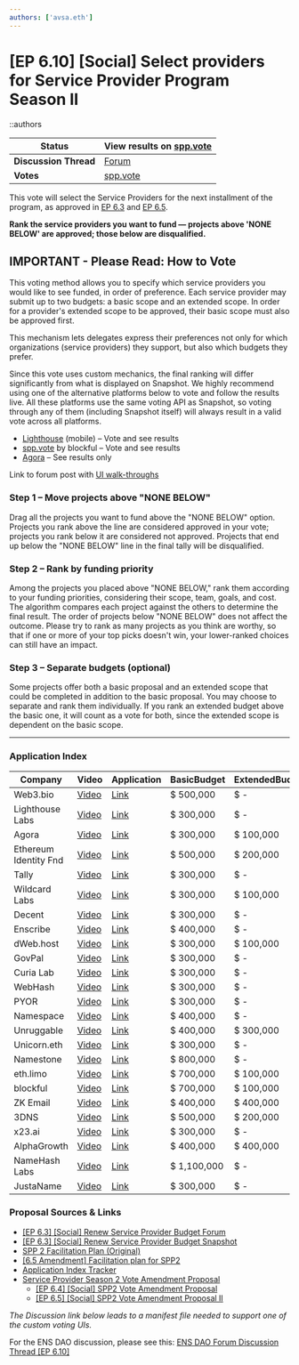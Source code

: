 ```yaml
---
authors: ['avsa.eth']
---
```


# [EP 6.10] [Social] Select providers for Service Provider Program Season II

::authors

| **Status**            | View results on [spp.vote](https://spp.vote/) |
| --------------------- | --------------------------------------------- |
| **Discussion Thread** | [Forum](https://discuss.ens.domains/t/20741)  |
| **Votes**             | [spp.vote](https://spp.vote/)                 |

This vote will select the Service Providers for the next installment of the program, as approved in [EP 6.3](https://discuss.ens.domains/t/ep-6-3-social-renew-service-provider-budget/20272) and [EP 6.5](https://discuss.ens.domains/t/6-5-amendment-metagovs-facilitation-plan-for-spp2/20638).

**Rank the service providers you want to fund — projects above 'NONE BELOW' are approved; those below are disqualified.**

## IMPORTANT - Please Read: How to Vote

This voting method allows you to specify which service providers you would like to see funded, in order of preference. Each service provider may submit up to two budgets: a basic scope and an extended scope. In order for a provider's extended scope to be approved, their basic scope must also be approved first.

This mechanism lets delegates express their preferences not only for which organizations (service providers) they support, but also which budgets they prefer.

Since this vote uses custom mechanics, the final ranking will differ significantly from what is displayed on Snapshot. We highly recommend using one of the alternative platforms below to vote and follow the results live. All these platforms use the same voting API as Snapshot, so voting through any of them (including Snapshot itself) will always result in a valid vote across all platforms.

- [Lighthouse](https://lighthouse.cx/download) (mobile) – Vote and see results
- [spp.vote](https://spp.vote/) by blockful – Vote and see results
- [Agora](https://agora.ensdao.org/) – See results only

Link to forum post with [UI walk-throughs](https://discuss.ens.domains/t/spp2-voting-walk-through/20724)

### Step 1 – Move projects above \"NONE BELOW\"

Drag all the projects you want to fund above the \"NONE BELOW\" option. Projects you rank above the line are considered approved in your vote; projects you rank below it are considered not approved. Projects that end up below the \"NONE BELOW\" line in the final tally will be disqualified.

### Step 2 – Rank by funding priority

Among the projects you placed above \"NONE BELOW,\" rank them according to your funding priorities, considering their scope, team, goals, and cost. The algorithm compares each project against the others to determine the final result. The order of projects below \"NONE BELOW\" does not affect the outcome. Please try to rank as many projects as you think are worthy, so that if one or more of your top picks doesn't win, your lower-ranked choices can still have an impact.

### Step 3 – Separate budgets (optional)

Some projects offer both a basic proposal and an extended scope that could be completed in addition to the basic proposal. You may choose to separate and rank them individually. If you rank an extended budget above the basic one, it will count as a vote for both, since the extended scope is dependent on the basic scope.

---

### Application Index

| Company               | Video                                                                                                         | Application                                                                               | BasicBudget | ExtendedBudget | TwoYearEligible |
| --------------------- | ------------------------------------------------------------------------------------------------------------- | ----------------------------------------------------------------------------------------- | ----------- | -------------- | --------------- |
| Web3.bio              | [Video](https://drive.google.com/file/d/1ZLyLcOaO9hijySOMjRqJ0twlWptKdQ0g/view?usp=sharing)                   | [Link](https://discuss.ens.domains/t/spp2-web3-bio-application/20460)                     | $ 500,000   | $ -            | -               |
| Lighthouse Labs       | [Video](https://drive.google.com/file/d/16hiJfBZFquWWJBy91J-PNUjeqYDQC784/view?usp=sharing)                   | [Link](https://discuss.ens.domains/t/spp2-lighthouse-labs/20404)                          | $ 300,000   | $ -            | -               |
| Agora                 | [Video](https://www.loom.com/share/601d20f50483465f92f36160cfabe05d)                                          | [Link](https://discuss.ens.domains/t/spp2-agora-application/20443)                        | $ 300,000   | $ 100,000      | -               |
| Ethereum Identity Fnd | [Video](https://drive.google.com/file/d/1IOZUNr9QyLCrfqoTUgNFr9V1MlsLuV41/view?usp=sharing)                   | [Link](https://discuss.ens.domains/t/spp2-ethereum-identity-foundation-application/20439) | $ 500,000   | $ 200,000      | ✅              |
| Tally                 | [Video](https://www.youtube.com/shorts/CvM3g8L_3FY)                                                           | [Link](https://discuss.ens.domains/t/spp2-tally-application/20491/2)                      | $ 300,000   | $ -            | -               |
| Wildcard Labs         | [Video](https://drive.google.com/file/d/1L1d3B70uilMY3EqYivxafM1NF1VVS3iG/view)                               | [Link](https://discuss.ens.domains/t/spp2-records-xyz-by-wildcard-labs-application/20481) | $ 300,000   | $ 100,000      | ✅              |
| Decent                | [Video](https://drive.google.com/file/d/1FQBXyDDe6RHv73k_AAgccl3vd3591jsz/view?usp=sharing)                   | [Link](https://discuss.ens.domains/t/spp2-decent-application/20497)                       | $ 300,000   | $ -            | -               |
| Enscribe              | [Video](https://youtu.be/1dRxURznMw8)                                                                         | [Link](https://discuss.ens.domains/t/spp2-enscribe-application/20474)                     | $ 400,000   | $ -            | -               |
| dWeb.host             | [Video](https://www.youtube.com/watch?v=TuwGLqHhJps)                                                          | [Link](https://discuss.ens.domains/t/spp2-dweb-host-application/20435)                    | $ 300,000   | $ 100,000      | -               |
| GovPal                | [Video](https://www.youtube.com/watch?v=bw_bNeuOarM&t=1s)                                                     | [Link](https://discuss.ens.domains/t/spp2-govpal-application/20459)                       | $ 300,000   | $ -            | -               |
| Curia Lab             | [Video](https://drive.google.com/file/d/1yd7eIQJAuNJ3T4avAL-ki_vuCibTfrSz/view)                               | [Link](https://discuss.ens.domains/t/spp2-curia-lab-application/20470)                    | $ 300,000   | $ -            | -               |
| WebHash               | [Video](https://drive.google.com/file/d/1jqfbGabOyLBdQFM0arIr9PXAItSfyhNU/view)                               | [Link](https://discuss.ens.domains/t/spp2-webhash-eth-application/20466)                  | $ 300,000   | $ -            | -               |
| PYOR                  | [Video](https://drive.google.com/file/d/1sYT6Jxa87ajSHhbzqin6rAC7ULA940PR/view?usp=sharing)                   | [Link](https://discuss.ens.domains/t/spp2-pyor-application/20429)                         | $ 300,000   | $ -            | -               |
| Namespace             | [Video](https://www.loom.com/share/58b35446d32e41839e76ba0d64149a5d)                                          | [Link](https://discuss.ens.domains/t/spp2-namespace-application/20456)                    | $ 400,000   | $ -            | ✅              |
| Unruggable            | [Video](https://www.youtube.com/watch?v=tpIwvKB0dqo)                                                          | [Link](https://discuss.ens.domains/t/spp2-unruggable-application/20485)                   | $ 400,000   | $ 300,000      | ✅              |
| Unicorn.eth           | [Video](https://www.loom.com/share/8ad1dc73e3a643fab6633c1a222f61cb?sid=559a879e-2f18-410a-a003-77ec51c42726) | [Link](https://discuss.ens.domains/t/spp2-ens-accounts-powered-by-unicorn-eth/20467)      | $ 300,000   | $ -            | ✅              |
| Namestone             | [Video](https://www.loom.com/share/81d2e05fb86e4111846f903c77cc1a5d)                                          | [Link](https://discuss.ens.domains/t/spp2-namestone-application/20462)                    | $ 800,000   | $ -            | ✅              |
| eth.limo              | [Video](https://drive.google.com/file/d/1bCkKwA9pcxZozktxD4cAWBIni8LS3fCV/view?usp=sharing)                   | [Link](https://discuss.ens.domains/t/spp2-eth-limo-application/20369)                     | $ 700,000   | $ 100,000      | ✅              |
| blockful              | [Video](https://www.youtube.com/watch?v=YghNB5nersQ)                                                          | [Link](https://discuss.ens.domains/t/spp2-blockful-application/20463/3)                   | $ 700,000   | $ 100,000      | ✅              |
| ZK Email              | [Video](https://www.loom.com/share/6644bed1eeb44993926c58772ef72dff)                                          | [Link](https://discuss.ens.domains/t/spp2-zk-email-application/20450)                     | $ 400,000   | $ 400,000      | -               |
| 3DNS                  | [Video](https://www.youtube.com/watch?v=RJ0HTJeCwPw)                                                          | [Link](http://discuss.ens.domains/t/spp2-3dns-inc-ens-resolver-r-d-proposal/20496)        | $ 500,000   | $ 200,000      | -               |
| x23.ai                | [Video](https://drive.google.com/file/d/1JpIZ4ZgGBE2Xdlun-YH0ytUQy9wr8q7y/view)                               | [Link](https://discuss.ens.domains/t/spp2-x23-ai-application/20464)                       | $ 300,000   | $ -            | -               |
| AlphaGrowth           | [Video](https://drive.google.com/file/d/1C9ElKtxZD4BJJjKIywVHl0RSR2JIKXp_/view?usp=sharing)                   | [Link](https://discuss.ens.domains/t/spp2-alphagrowth-application/20451)                  | $ 400,000   | $ 400,000      | -               |
| NameHash Labs         | [Video](https://www.youtube.com/watch?v=g88tCK5TECU)                                                          | [Link](https://discuss.ens.domains/t/spp2-namehash-labs-application/20502/1)              | $ 1,100,000 | $ -            | ✅              |
| JustaName             | [Video](https://drive.google.com/file/d/1RUxUgQE0_152xquWYpF43TJVLhGdQY6Q/view?usp=sharing)                   | [Link](https://discuss.ens.domains/t/spp2-justaname-application/20430)                    | $ 300,000   | $ -            | -               |

### Proposal Sources & Links

- [[EP 6.3] [Social] Renew Service Provider Budget Forum](https://discuss.ens.domains/t/ep-6-3-social-renew-service-provider-budget/20272)
- [[EP 6.3] [Social] Renew Service Provider Budget Snapshot](https://snapshot.box/#/s:ens.eth/proposal/0x0cca1cf36731203e235b0e2de9041be3a16d9cdeadff6e15e1f1215c611e12ef)
- [SPP 2 Facilitation Plan (Original)](https://discuss.ens.domains/t/metagov-s-facilitation-plan-for-spp2/20340)
- [[6.5 Amendment] Facilitation plan for SPP2](https://discuss.ens.domains/t/6-5-amendment-metagovs-facilitation-plan-for-spp2/20638)
- [Application Index Tracker](https://discuss.ens.domains/t/spp2-application-index/20495)
- [Service Provider Season 2 Vote Amendment Proposal](https://discuss.ens.domains/t/temp-check-social-service-provider-season-2-vote-amendment-proposal/20526)
  - [[EP 6.4] [Social] SPP2 Vote Amendment Proposal](https://snapshot.box/#/s:ens.eth/proposal/0xf0c3a2fe4bd085ea74a072cafb830aaadb4830b557a3d122eab36058a17c1860)
  - [[EP 6.5] [Social] SPP2 Vote Amendment Proposal II ](https://snapshot.box/#/s:ens.eth/proposal/0x60c95ab69a427ce263f4c3c950df8da1134e96a3e76d139c8dac366271009530)

_The Discussion link below leads to a manifest file needed to support one of the custom voting UIs._

For the ENS DAO discussion, please see this: [ENS DAO Forum Discussion Thread [EP 6.10]](https://discuss.ens.domains/t/6-10-social-select-providers-for-service-provider-program-season-ii/20741)
